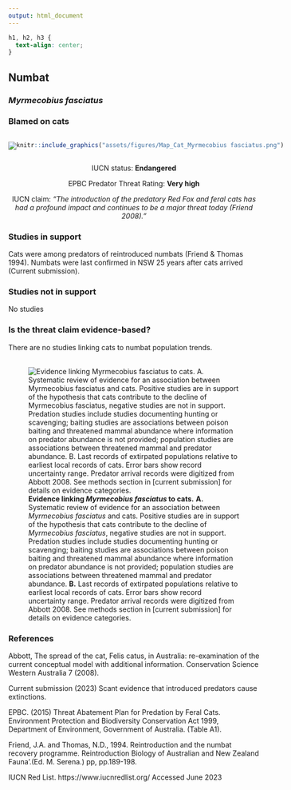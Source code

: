 ```yaml
---
output: html_document
---
```

```css
h1, h2, h3 {
  text-align: center;
}
```

## **Numbat**
### *Myrmecobius fasciatus*
### Blamed on cats

:::: {style="display: flex;"}

[![](assets/photos/Myrmecobius fasciatus.png)](https://www.inaturalist.org/photos/62718512?size=original)

::: {}

:::

::: {}
  ```r
  knitr::include_graphics("assets/figures/Map_Cat_Myrmecobius fasciatus.png")
  ```
:::

::::
<center>
IUCN status: **Endangered**

EPBC Predator Threat Rating: **Very high**

IUCN claim: *"The introduction of the predatory Red Fox and feral cats has had a profound impact and continues to be a major threat today (Friend 2008)."*

</center>

### Studies in support

Cats were among predators of reintroduced numbats (Friend & Thomas 1994). Numbats were last confirmed in NSW 25 years after cats arrived (Current submission).

### Studies not in support

No studies

### Is the threat claim evidence-based?

There are no studies linking cats to numbat population trends.
<br>
<br>

![**Evidence linking *Myrmecobius fasciatus* to cats.** **A.** Systematic review of evidence for an association between *Myrmecobius fasciatus* and cats. Positive studies are in support of the hypothesis that cats contribute to the decline of *Myrmecobius fasciatus*, negative studies are not in support. Predation studies include studies documenting hunting or scavenging; baiting studies are associations between poison baiting and threatened mammal abundance where information on predator abundance is not provided; population studies are associations between threatened mammal and predator abundance. **B.** Last records of extirpated populations relative to earliest local records of cats. Error bars show record uncertainty range. Predator arrival records were digitized from Abbott 2008. See methods section in [current submission] for details on evidence categories.](assets/figures/Main_Evidence_Cat_Myrmecobius fasciatus.png)

### References

Abbott, The spread of the cat, Felis catus, in Australia: re-examination of the current conceptual model with additional information. Conservation Science Western Australia 7 (2008).

Current submission (2023) Scant evidence that introduced predators cause extinctions.

EPBC. (2015) Threat Abatement Plan for Predation by Feral Cats. Environment Protection and Biodiversity Conservation Act 1999, Department of Environment, Government of Australia. (Table A1).

Friend, J.A. and Thomas, N.D., 1994. Reintroduction and the numbat recovery programme. Reintroduction Biology of Australian and New Zealand Fauna’.(Ed. M. Serena.) pp, pp.189-198.

IUCN Red List. https://www.iucnredlist.org/ Accessed June 2023

